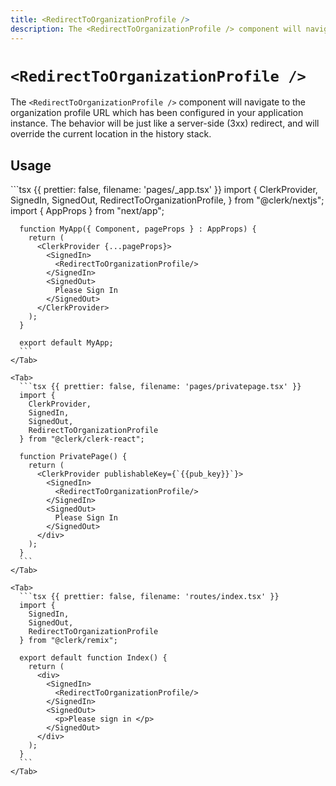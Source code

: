 ```yaml
---
title: <RedirectToOrganizationProfile />
description: The <RedirectToOrganizationProfile /> component will navigate to the organization profile URL which has been configured in your application instance. The behavior will be just like a server-side (3xx) redirect, and will override the current location in the history stack.
---
```


# <code>\<RedirectTo<wbr />OrganizationProfile /></code>

The `<RedirectToOrganizationProfile />` component will navigate to the organization profile URL which has been configured in your application instance. The behavior will be just like a server-side (3xx) redirect, and will override the current location in the history stack.

## Usage

<InjectKeys>
  <Tabs type="framework" items={["Next.js", "React", "Remix"]}>
    <Tab>
      ```tsx {{ prettier: false, filename: 'pages/_app.tsx' }}
      import {
        ClerkProvider,
        SignedIn,
        SignedOut,
        RedirectToOrganizationProfile,
      } from "@clerk/nextjs";
      import { AppProps } from "next/app";


      function MyApp({ Component, pageProps } : AppProps) {
        return (
          <ClerkProvider {...pageProps}>
            <SignedIn>
              <RedirectToOrganizationProfile/>
            </SignedIn>
            <SignedOut>
              Please Sign In
            </SignedOut>
          </ClerkProvider>
        );
      }

      export default MyApp;
      ```
    </Tab>

    <Tab>
      ```tsx {{ prettier: false, filename: 'pages/privatepage.tsx' }}
      import {
        ClerkProvider,
        SignedIn,
        SignedOut,
        RedirectToOrganizationProfile
      } from "@clerk/clerk-react";

      function PrivatePage() {
        return (
          <ClerkProvider publishableKey={`{{pub_key}}`}>
            <SignedIn>
              <RedirectToOrganizationProfile/>
            </SignedIn>
            <SignedOut>
              Please Sign In
            </SignedOut>
          </div>
        );
      }
      ```
    </Tab>

    <Tab>
      ```tsx {{ prettier: false, filename: 'routes/index.tsx' }}
      import {
        SignedIn,
        SignedOut,
        RedirectToOrganizationProfile
      } from "@clerk/remix";

      export default function Index() {
        return (
          <div>
            <SignedIn>
              <RedirectToOrganizationProfile/>
            </SignedIn>
            <SignedOut>
              <p>Please sign in </p>
            </SignedOut>
          </div>
        );
      }
      ```
    </Tab>
  </Tabs>
</InjectKeys>
